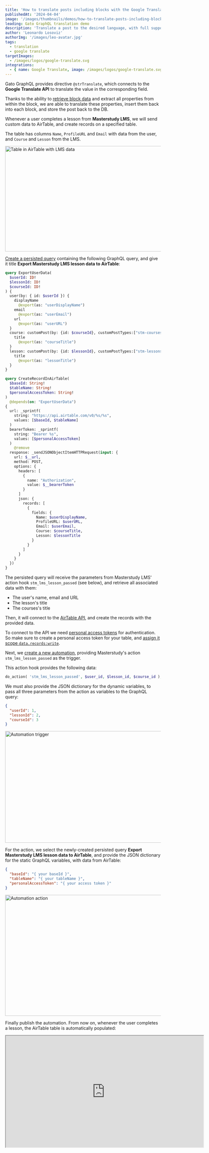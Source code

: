 ```yaml
---
title: 'How to translate posts including blocks with the Google Translate API'
publishedAt: '2024-04-04'
image: '/images/thumbnails/demos/how-to-translate-posts-including-blocks-with-the-google-translate-api-using-gatographql.png'
leading: Gato GraphQL translation demo
description: 'Translate a post to the desired language, with full support for (Gutenberg) blocks, by connecting to the Google Translate API.'
author: 'Leonardo Losoviz'
authorImg: '/images/leo-avatar.jpg'
tags:
  - translation
  - google translate
targetImages:
  - /images/logos/google-translate.svg
integrations: 
  - { name: Google Translate, image: /images/logos/google-translate.svg, url: https://cloud.google.com/translate/ }
---
```


Gato GraphQL provides directive `@strTranslate`, which connects to the **Google Translate API** to translate the value in the corresponding field.

Thanks to the ability to [retrieve block data](/guides/interact/working-with-gutenberg-blocks) and extract all properties from within the block, we are able to translate these properties, insert them back into each block, and store the post back to the DB.



Whenever a user completes a lesson from **Masterstudy LMS**, we will send custom data to AirTable, and create records on a specified table.

The table has columns `Name`, `ProfileURL` and `Email` with data from the user, and `Course` and `Lesson` from the LMS.

<div className="lg:-ml-16 lg:-mr-16">

  <Image
    src="/images/demos/airtable-table-with-masterstudy-lms-user-data.png"
    width="1024"
    height="340"
    alt="Table in AirTable with LMS data"
    caption="Table in AirTable with LMS data"
  />

</div>

[Create a persisted query](/guides/use/creating-a-persisted-query) containing the following GraphQL query, and give it title **Export Masterstudy LMS lesson data to AirTable**:

```graphql
query ExportUserData(
  $userId: ID!
  $lessonId: ID!
  $courseId: ID!
) {
  user(by: { id: $userId }) {
    displayName
      @export(as: "userDisplayName")
    email
      @export(as: "userEmail")
    url
      @export(as: "userURL")
  }
  course: customPost(by: {id: $courseId}, customPostTypes:["stm-courses"]) {
    title
      @export(as: "courseTitle")
  }
  lesson: customPost(by: {id: $lessonId}, customPostTypes:["stm-lessons"]) {
    title
      @export(as: "lessonTitle")
  }
}

query CreateRecordInAirTable(
  $baseId: String!
  $tableName: String!
  $personalAccessToken: String!
)
  @depends(on: "ExportUserData")
{
  url: _sprintf(
    string: "https://api.airtable.com/v0/%s/%s",
    values: [$baseId, $tableName]
  )
  bearerToken: _sprintf(
    string: "Bearer %s",
    values: [$personalAccessToken]
  )
    @remove
  response: _sendJSONObjectItemHTTPRequest(input: {
    url: $__url,
    method: POST,
    options: {
      headers: [
        {
          name: "Authorization",
          value: $__bearerToken
        }
      ]
      json: {
        records: [
          {
            fields: {
              Name: $userDisplayName,
              ProfileURL: $userURL,
              Email: $userEmail,
              Course: $courseTitle,
              Lesson: $lessonTitle
            }
          }
        ]
      }
    }
  })
}
```

The persisted query will receive the parameters from Masterstudy LMS' action hook `stm_lms_lesson_passed` (see below), and retrieve all associated data with them:

- The user's name, email and URL
- The lesson's title
- The courses's title

Then, it will connect to the [AirTable API](https://airtable.com/developers/web/api/introduction), and create the records with the provided data.

To connect to the API we need [personal access tokens](https://airtable.com/developers/web/guides/personal-access-tokens) for authentication. So make sure to create a personal access token for your table, and [assign it scope `data.records:write`](https://airtable.com/developers/web/api/create-records).

Next, we [create a new automation](/guides/manage/automating-tasks), providing Masterstudy's action `stm_lms_lesson_passed` as the trigger.

This action hook provides the following data:

```php
do_action( 'stm_lms_lesson_passed', $user_id, $lesson_id, $course_id );
```

We must also provide the JSON dictionary for the dynamic variables, to pass all three parameters from the action as variables to the GraphQL query:

```json
{
  "userId": 1,
  "lessonId": 2,
  "courseId": 3
}
```

<Image
  src="/images/demos/masterstudy-lms-automation-trigger.png"
  width="570"
  height="360"
  alt="Automation trigger"
  caption="Automation trigger"
/>

For the action, we select the newly-created persisted query **Export Masterstudy LMS lesson data to AirTable**, and provide the JSON dictionary for the static GraphQL variables, with data from AirTable:

```json
{
  "baseId": "{ your baseId }",
  "tableName": "{ your tableName }",
  "personalAccessToken": "{ your access token }"
}
```

<Image
  src="/images/demos/masterstudy-lms-automation-action.png"
  width="550"
  height="390"
  alt="Automation action"
  caption="Automation action"
/>

Finally publish the automation. From now on, whenever the user completes a lesson, the AirTable table is automatically populated:

<div className="aspect-video lg:-ml-32 lg:-mr-32">
  <iframe
    className="w-full h-full"
    src="https://player.vimeo.com/video/929862747"
    width="640"
    height="360"
    allow="accelerometer; autoplay; clipboard-write; encrypted-media; gyroscope; picture-in-picture; web-share"
    allowFullScreen
  >
  </iframe>
</div>

